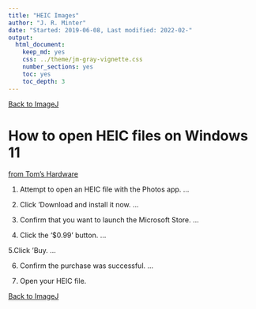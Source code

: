 ```yaml
---
title: "HEIC Images"
author: "J. R. Minter"
date: "Started: 2019-06-08, Last modified: 2022-02-"
output:
  html_document:
    keep_md: yes
    css: ../theme/jm-gray-vignette.css
    number_sections: yes
    toc: yes
    toc_depth: 3
---
```


[Back to ImageJ](ImageJ.html)


# How to open HEIC files on Windows 11

[from Tom's Hardware](https://www.tomshardware.com/how-to/open-heic-files-windows-11)

1. Attempt to open an HEIC file with the Photos app. ...

2. Click 'Download and install it now. ...

3. Confirm that you want to launch the Microsoft Store. ...

4. Click the '$0.99' button. ...

5.Click 'Buy. ...

6. Confirm the purchase was successful. ...

7. Open your HEIC file.



[Back to ImageJ](ImageJ.html)

